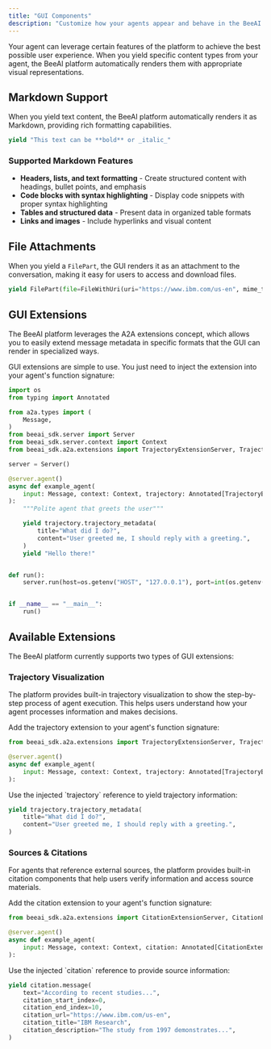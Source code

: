 ```yaml
---
title: "GUI Components"
description: "Customize how your agents appear and behave in the BeeAI platform interface"
---
```


Your agent can leverage certain features of the platform to achieve the best possible user experience. When you yield specific content types from your agent, the BeeAI platform automatically renders them with appropriate visual representations.

## Markdown Support

When you yield text content, the BeeAI platform automatically renders it as Markdown, providing rich formatting capabilities.

```python
yield "This text can be **bold** or _italic_"
```

### Supported Markdown Features

- **Headers, lists, and text formatting** - Create structured content with headings, bullet points, and emphasis
- **Code blocks with syntax highlighting** - Display code snippets with proper syntax highlighting
- **Tables and structured data** - Present data in organized table formats
- **Links and images** - Include hyperlinks and visual content

## File Attachments

When you yield a `FilePart`, the GUI renders it as an attachment to the conversation, making it easy for users to access and download files.

```python
yield FilePart(file=FileWithUri(uri="https://www.ibm.com/us-en", mime_type="text/html", name="IBM Website"))
```

## GUI Extensions

The BeeAI platform leverages the A2A extensions concept, which allows you to easily extend message metadata in specific formats that the GUI can render in specialized ways.

GUI extensions are simple to use. You just need to inject the extension into your agent's function signature:

```python
import os
from typing import Annotated

from a2a.types import (
    Message,
)
from beeai_sdk.server import Server
from beeai_sdk.server.context import Context
from beeai_sdk.a2a.extensions import TrajectoryExtensionServer, TrajectoryExtensionSpec

server = Server()

@server.agent()
async def example_agent(
    input: Message, context: Context, trajectory: Annotated[TrajectoryExtensionServer, TrajectoryExtensionSpec()]
):
    """Polite agent that greets the user"""

    yield trajectory.trajectory_metadata(
        title="What did I do?",
        content="User greeted me, I should reply with a greeting.",
    )
    yield "Hello there!"


def run():
    server.run(host=os.getenv("HOST", "127.0.0.1"), port=int(os.getenv("PORT", 8000)))


if __name__ == "__main__":
    run()
```

## Available Extensions

The BeeAI platform currently supports two types of GUI extensions:

### Trajectory Visualization

The platform provides built-in trajectory visualization to show the step-by-step process of agent execution. This helps users understand how your agent processes information and makes decisions.

<Steps>
<Step title="Inject the extension">
Add the trajectory extension to your agent's function signature:

```python
from beeai_sdk.a2a.extensions import TrajectoryExtensionServer, TrajectoryExtensionSpec

@server.agent()
async def example_agent(
    input: Message, context: Context, trajectory: Annotated[TrajectoryExtensionServer, TrajectoryExtensionSpec()]
):
```

</Step>

<Step title="Yield trajectory metadata">
Use the injected `trajectory` reference to yield trajectory information:

```python
yield trajectory.trajectory_metadata(
    title="What did I do?",
    content="User greeted me, I should reply with a greeting.",
)
```

</Step>
</Steps>

### Sources & Citations

For agents that reference external sources, the platform provides built-in citation components that help users verify information and access source materials.

<Steps>
<Step title="Inject the citation extension">
Add the citation extension to your agent's function signature:

```python
from beeai_sdk.a2a.extensions import CitationExtensionServer, CitationExtensionSpec

@server.agent()
async def example_agent(
    input: Message, context: Context, citation: Annotated[CitationExtensionServer, CitationExtensionSpec()]
):
```

</Step>

<Step title="Yield citation information">
Use the injected `citation` reference to provide source information:

```python
yield citation.message(
    text="According to recent studies...",
    citation_start_index=0,
    citation_end_index=10,
    citation_url="https://www.ibm.com/us-en",
    citation_title="IBM Research",
    citation_description="The study from 1997 demonstrates...",
)
```

</Step>
</Steps>
